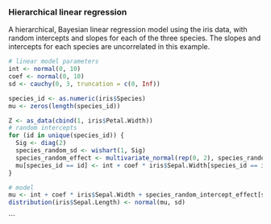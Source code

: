 ### Hierarchical linear regression

A hierarchical, Bayesian linear regression model using the iris data, with random intercepts and slopes for each of the three species.
The slopes and intercepts for each species are uncorrelated in this example.

```r
# linear model parameters
int <- normal(0, 10)
coef <- normal(0, 10)
sd <- cauchy(0, 3, truncation = c(0, Inf))

species_id <- as.numeric(iris$Species)
mu <- zeros(length(species_id))

Z <- as_data(cbind(1, iris$Petal.Width))
# random intercepts
for (id in unique(species_id)) {
  Sig <- diag(2)
  species_random_sd <- wishart(1, Sig)
  species_random_effect <- multivariate_normal(rep(0, 2), species_random_sd, dim = 2)
  mu[species_id == id] <- int + coef * iris$Sepal.Width[species_id == id] + Z[species_id == id] %*% species_random_effect
}

# model
mu <- int + coef * iris$Sepal.Width + species_random_intercept_effect[species_id] + iris$Petal.Length * species_random_slope_effect[species_id]
distribution(iris$Sepal.Length) <- normal(mu, sd)
```

```
